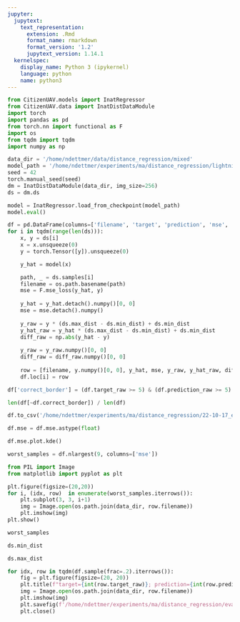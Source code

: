 ```yaml
---
jupyter:
  jupytext:
    text_representation:
      extension: .Rmd
      format_name: rmarkdown
      format_version: '1.2'
      jupytext_version: 1.14.1
  kernelspec:
    display_name: Python 3 (ipykernel)
    language: python
    name: python3
---
```


```python
from CitizenUAV.models import InatRegressor
from CitizenUAV.data import InatDistDataModule
import torch
import pandas as pd
from torch.nn import functional as F
import os
from tqdm import tqdm
import numpy as np
```

```python
data_dir = '/home/ndettmer/data/distance_regression/mixed'
model_path = '/home/ndettmer/experiments/ma/distance_regression/lightning_logs/version_1/checkpoints/epoch=15-step=3248.ckpt'
seed = 42
torch.manual_seed(seed)
dm = InatDistDataModule(data_dir, img_size=256)
ds = dm.ds

model = InatRegressor.load_from_checkpoint(model_path)
model.eval()
```

```python
df = pd.DataFrame(columns=['filename', 'target', 'prediction', 'mse', 'target_raw', 'prediction_raw', 'diff_raw'])
for i in tqdm(range(len(ds))):
    x, y = ds[i]
    x = x.unsqueeze(0)
    y = torch.Tensor([y]).unsqueeze(0)

    y_hat = model(x)

    path, _ = ds.samples[i]
    filename = os.path.basename(path)
    mse = F.mse_loss(y_hat, y)
    
    y_hat = y_hat.detach().numpy()[0, 0]
    mse = mse.detach().numpy()
    
    y_raw = y * (ds.max_dist - ds.min_dist) + ds.min_dist
    y_hat_raw = y_hat * (ds.max_dist - ds.min_dist) + ds.min_dist
    diff_raw = np.abs(y_hat - y)
    
    y_raw = y_raw.numpy()[0, 0]
    diff_raw = diff_raw.numpy()[0, 0]
    
    row = [filename, y.numpy()[0, 0], y_hat, mse, y_raw, y_hat_raw, diff_raw]
    df.loc[i] = row
```

```python
df['correct_border'] = (df.target_raw >= 5) & (df.prediction_raw >= 5) ^ (df.target_raw < 5) & (df.prediction_raw < 5)
```

```python
len(df[~df.correct_border]) / len(df)
```

```python
df.to_csv('/home/ndettmer/experiments/ma/distance_regression/22-10-17_eval.csv')
```

```python
df.mse = df.mse.astype(float)
```

```python
df.mse.plot.kde()
```

```python
worst_samples = df.nlargest(9, columns=['mse'])
```

```python
from PIL import Image
from matplotlib import pyplot as plt

plt.figure(figsize=(20,20))
for i, (idx, row)  in enumerate(worst_samples.iterrows()):
    plt.subplot(3, 3, i+1)
    img = Image.open(os.path.join(data_dir, row.filename))
    plt.imshow(img)
plt.show()
```

```python
worst_samples
```

```python
ds.min_dist
```

```python
ds.max_dist
```

```python
for idx, row in tqdm(df.sample(frac=.2).iterrows()):
    fig = plt.figure(figsize=(20, 20))
    plt.title(f"target={int(row.target_raw)}; prediction={int(row.prediction_raw)}; {'correct' if row.correct_border else 'not correct'}")
    img = Image.open(os.path.join(data_dir, row.filename))
    plt.imshow(img)
    plt.savefig(f'/home/ndettmer/experiments/ma/distance_regression/eval_img/{idx}.png')
    plt.close()
```

```python

```

